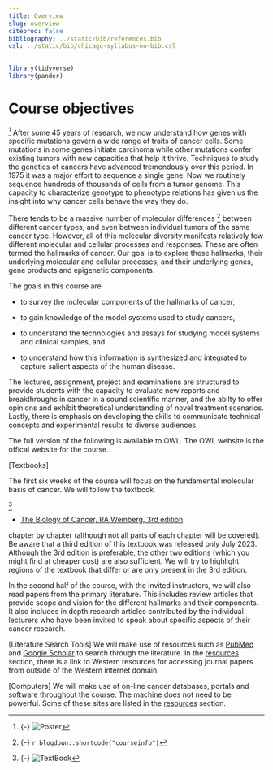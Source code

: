 ```yaml
---
title: Overview
slug: overview
citeproc: false
bibliography: ../static/bib/references.bib
csl: ../static/bib/chicago-syllabus-no-bib.csl
---
```


```r
library(tidyverse)
library(pander) 
```

# Course objectives 

[^cell_signalling_poster]
<span class="newthought">After some 45 years of research,</span> we now understand how genes with specific mutations govern a wide range of traits of cancer cells. Some mutations in some genes initiate carcinoma while other mutations confer existing tumors with new capacities that help it thrive. Techniques to study the genetics of cancers have advanced tremendously over this period. In 1975 it was a major effort to sequence a single gene. Now we routinely sequence hundreds of thousands of cells from a tumor genome. This capacity to characterize genotype to phenotype relations has given us the insight into why cancer cells behave the way they do.  

<span class="newthought">There tends to be a massive number of molecular differences</span> [^courseinfo]  between different cancer types, and even between individual tumors of the same cancer type. However, all of this molecular diversity manifests relatively few different molecular and cellular processes and responses. These are often termed the hallmarks of cancer. Our goal is to explore these hallmarks, their underlying molecular and cellular processes, and their underlying genes, gene products and epigenetic components.

The goals in this course are

- to survey the molecular components of the hallmarks of cancer, 

- to gain knowledge of the model systems used to study cancers, 

- to understand the technologies and assays for studying model systems and clinical samples, and

- to understand how  this information is synthesized and integrated to capture salient aspects of the human disease.

The  lectures, assignment, project and examinations are structured to provide students with 
the capacity to evaluate new reports and breakthroughs in cancer in a sound scientific manner, and the abilty to offer opinions and exhibit theoretical understanding of novel treatment scenarios. Lastly, there is emphasis on developing the skills to communicate technical concepts and experimental results to diverse audiences. 
 
The full version of the following is available to OWL. The OWL website is the offical website for the course.


<span class="newthought">[Textbooks]</span>

The first six weeks of the course will focus on the fundamental molecular basis of cancer. 
We will follow the textbook 

[^weinberg_book] 
 
- [The Biology of Cancer, RA Weinberg, 3rd edition](https://wwnorton.com/books/9780393887655)

chapter by chapter (although not all parts of each chapter will be covered).
Be aware that a third edition of this textbook was released only July 2023. 
Although the 3rd edition is preferable, the other two editions (which you might find at cheaper
cost) are also sufficient. We will try to highlight regions of the textbook that differ or
are only present in the 3rd edition.

In the second half of the course, with the invited instructors, we will also  read papers from the primary literature. This includes review articles that provide scope and vision for the different hallmarks and their components. It also includes in depth research articles contributed by the individual lecturers who have been invited to speak about specific aspects of their cancer research. 



<span class="newthought">[Literature Search Tools]</span> We will make use of resources such as 
[PubMed](https://pubmed.ncbi.nlm.nih.gov/) and [Google Scholar](https://scholar.google.ca/) to search through the literature. In the [resources](/resources/) section, there is a link to Western resources for accessing journal papers from outside of the Western internet domain.


<span class="newthought">[Computers]</span> We will make use of on-line cancer databases, portals and software throughout the course. The machine does not need to be powerful. Some of these sites are listed in  the [resources](/resources/) section. 


  
[^courseinfo]: {-}
  `r blogdown::shortcode("courseinfo")`
  
[^cell_signalling_poster]: {-}
 ![Poster](/images/cell_signalling_poster.jpg) 


[^weinberg_book]: {-}
 ![TextBook](/images/weinberg_book.png) 
 
 